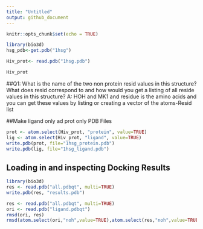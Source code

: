 ```yaml
---
title: "Untitled"
output: github_document
---
```


```r
knitr::opts_chunk$set(echo = TRUE)
```

```r
library(bio3d)
hsg_pdb<-get.pdb("1hsg")
```

```r
Hiv_prot<- read.pdb("1hsg.pdb")

Hiv_prot

```

##Q1: What is the name of the two non protein resid values in this structure? What does resid
correspond to and how would you get a listing of all reside values in this structure? 
A: HOH and MK1 and residue is the amino acids and you can get these values by listing or creating a vector of the atoms-Resid list

##Make ligand only ad prot only PDB Files

```r
prot <- atom.select(Hiv_prot, "protein", value=TRUE)
lig <- atom.select(Hiv_prot, "ligand", value=TRUE)
write.pdb(prot, file="1hsg_protein.pdb")
write.pdb(lig, file="1hsg_ligand.pdb")
```


## Loading in and inspecting Docking Results
```r
library(bio3d)
res <- read.pdb("all.pdbqt", multi=TRUE)
write.pdb(res, "results.pdb")
```

```r
res <- read.pdb("all.pdbqt", multi=TRUE)
ori <- read.pdb("ligand.pdbqt")
rmsd(ori, res)
rmsd(atom.select(ori,"noh",value=TRUE),atom.select(res,"noh",value=TRUE))
```


